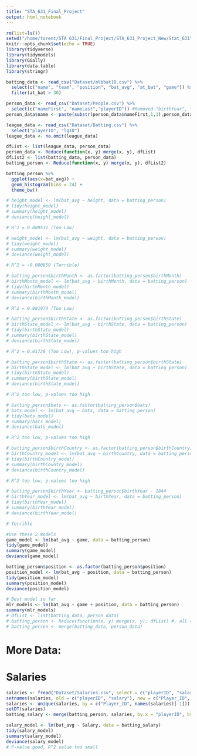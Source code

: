 ```yaml
---
title: "STA_631_Final_Project"
output: html_notebook
---
```


```r
rm(list=ls())
setwd("/home/torent/STA 631/Final_Project/STA_631_Project_New/Stat_631") #setwd("/home/torent/CIS 671/CIS 671 Project")
knitr::opts_chunk$set(echo = TRUE)
library(tidyverse)
library(tidymodels)
library(GGally)
library(data.table)
library(stringr)
```

```r
batting_data <- read_csv("Dataset/mlbbat10.csv") %>%
  select(c("name", "team", "position", "bat_avg", "at_bat", "game")) %>%
  filter(at_bat > 30)

person_data <- read_csv("Dataset/People.csv") %>% 
  select(c("nameFirst", "nameLast","playerID")) #Removed "birthYear", "birthMonth", "birthCountry", "birthState", "weight", "height"
person_data$name <- paste(substr(person_data$nameFirst,1,1),person_data$nameLast)

league_data <- read_csv("Dataset/Batting.csv") %>%
  select("playerID", "lgID")
league_data <- na.omit(league_data)
```

```r
dfList <- list(league_data, person_data)
person_data <- Reduce(function(x, y) merge(x, y), dfList)
dfList2 <- list(batting_data, person_data)
batting_person <- Reduce(function(x, y) merge(x, y), dfList2)
```

```r
batting_person %>% 
  ggplot(aes(x=bat_avg)) + 
  geom_histogram(bins = 24) + 
  theme_bw()
```

```r
# height_model <- lm(bat_avg ~ height, data = batting_person)
# tidy(height_model)
# summary(height_model)
# deviance(height_model)

# R^2 = 0.009531 (Too Low)

# weight_model <- lm(bat_avg ~ weight, data = batting_person)
# tidy(weight_model)
# summary(weight_model)
# deviance(weight_model)

# R^2 = -0.000859 (Terrible)

# batting_person$birthMonth <- as.factor(batting_person$birthMonth)
# birthMonth_model <- lm(bat_avg ~ birthMonth, data = batting_person)
# tidy(birthMonth_model)
# summary(birthMonth_model)
# deviance(birthMonth_model)

# R^2 = 0.001974 (Too Low)

# batting_person$birthState <- as.factor(batting_person$birthState)
# birthState_model <- lm(bat_avg ~ birthState, data = batting_person)
# tidy(birthState_model)
# summary(birthState_model)
# deviance(birthState_model)

# R^2 = 0.01726 (Too Low), p-values too high

# batting_person$birthState <- as.factor(batting_person$birthState)
# birthState_model <- lm(bat_avg ~ birthState, data = batting_person)
# tidy(birthState_model)
# summary(birthState_model)
# deviance(birthState_model)

# R^2 too low, p-values too high

# batting_person$bats <- as.factor(batting_person$bats)
# bats_model <- lm(bat_avg ~ bats, data = batting_person)
# tidy(bats_model)
# summary(bats_model)
# deviance(bats_model)

# R^2 too low, p-values too high

# batting_person$birthCountry <- as.factor(batting_person$birthCountry)
# birthCountry_model <- lm(bat_avg ~ birthCountry, data = batting_person)
# tidy(birthCountry_model)
# summary(birthCountry_model)
# deviance(birthCountry_model)

# R^2 too low, p-values too high

# batting_person$birthYear <- batting_person$birthYear - 1844
# birthYear_model <- lm(bat_avg ~ birthYear, data = batting_person)
# tidy(birthYear_model)
# summary(birthYear_model)
# deviance(birthYear_model)

# Terrible

#Use these 2 models
game_model <- lm(bat_avg ~ game, data = batting_person)
tidy(game_model)
summary(game_model)
deviance(game_model)

batting_person$position <- as.factor(batting_person$position)
position_model <- lm(bat_avg ~ position, data = batting_person)
tidy(position_model)
summary(position_model)
deviance(position_model)
```

```r
# Best model so far
mlr_models <- lm(bat_avg ~ game + position, data = batting_person)
summary(mlr_models)
# dfList <- list(batting_data, person_data)
# batting_person <- Reduce(function(x, y) merge(x, y), dfList) #, all = TRUE
# batting_person <- merge(batting_data, person_data)
```

# More Data:
# Salaries

```r
salaries <- fread("Dataset/Salaries.csv", select = c("playerID", "salary"))
setnames(salaries, old = c("playerID", "salary"), new = c("Player_ID", "Salary"))
salaries <- unique(salaries, by = c("Player_ID", names(salaries)[-1]))
setDT(salaries)
batting_salary <- merge(batting_person, salaries, by.x = "playerID", by.y = "Player_ID")
```

```r
salary_model <- lm(bat_avg ~ Salary, data = batting_salary)
tidy(salary_model)
summary(salary_model)
deviance(salary_model)
# P-value good, R^2 value too small
```



